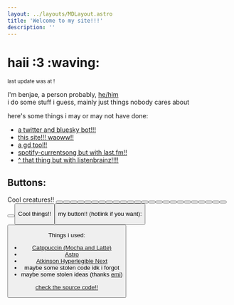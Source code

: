 ```yaml
---
layout: ../layouts/MDLayout.astro
title: 'Welcome to my site!!!'
description: ''
---
```


# haii :3 :waving:
<small>last update was at <Update />!</small>

I'm benjae, a person probably, [he/him](https://pronouns.cc/@benjae) \
i do some stuff i guess, mainly just things nobody cares about

here's some things i may or may not have done:

- [a twitter and bluesky bot!!!](https://github.com/benjiae/fangame-takes-bot)
- [this site!!! waoww!!](https://sillydomain.name)
- [a gd tool!!](https://github.com/benjiae/gd-icon-swapper)
- [spotify-currentsong but with last.fm!!](https://github.com/benjiae/lastfm-currentsong)
- [\^ that thing but with listenbrainz!!!!](https://codeberg.org/benjae/lb-currentsong)

## Buttons:

Cool creatures!!
<Button image="https://i.frizzbees.dev/lF4Cr7AY7xVk.png" href="https://frizzbees.dev" alt="frizzbees.dev"/>
<Button image="/assets/buttons/LunaBTN.png" href="https://lunakitpi.codeberg.page/" alt="lunakitpi"/>
<Button image="https://lunahd.neocities.org/assets/88x31/me.png" href="https://lunahd.neocities.org/" alt="miku"/>
<Button image="/assets/buttons/jadedesoto.png" href="https://jadedesoto.pages.gay" alt="Jade"/>
<Button image="/assets/buttons/sugar.gif" href="https://sugar.pages.gay/" alt="sugar's serene place"/>
<Button image="/assets/buttons/catwithaclarinet.png" href="https://blog.catwithaclari.net" alt="ChloeCat"/>
<Button image="https://synth.download/assets/buttons/sneexy_cat.png" href="https://synth.download/" alt="sneexy" />
<Button image="/assets/buttons/kate.png" href="https://gayest.gay/" alt="kate is gay catgirl" />
<Button image="https://sophari.org/img/sophari.gif" href="https://sophari.org" alt="Sophari.org" />
<Button image="https://maxy.top/static/maxybutton.png" href="https://maxy.top" alt="max is eepy" />
<Button image="https://mystie.dev/st/img/mystie_btn.png" href="https://mystie.dev/" alt="mystie" />
<Button image="https://guigui.aerocity.site/88x31/guigui.png" href="https://guigui.aerocity.site" alt="#Guigui" />
<Button image="/assets/buttons/latte.webp" href="https://lattemacchiato.dev/" alt="Latte" />
<Button image="https://sillyivy.nekoweb.org/button.gif" href="https://cosyivy.xyz/" alt="ivy" />
<Button image="https://ammienyami.com/images/buttons/custom/hatsusixty.gif" href="https://ammienyami.com" alt="Amy" />
<Button image="/assets/buttons/i1vy.png" href="https://i1vy.moe" alt="ivy" />
<Button image="https://girlthi.ng/~thermia/img/88x31/thermia.gif" href="https://girlthi.ng/~thermia/" alt="thermia's button" />
<Button image="/assets/buttons/0xPortal.gif" href="https://0xportal.dev" alt="0xPortal.dev" />
<Button image="https://trinkey.com/img/88x31.png" href="https://trinkey.com" alt="trinkey" />
<Button image="/assets/buttons/aquamarine.gif" href="https://aquamarine.gay" alt="Aqua's Aquarium" />
<Button image="/assets/buttons/microspinny.avif" href="https://microspinny.zip" alt='prototype oneshot right next to "Micro" in purple text with some dithering between the backgrounds of the two "sections" of the image' />
<Button image="https://jade-ish.nekoweb.org/88x31.gif" href="https://jade-ish.nekoweb.org" alt="Jade" />
<Button image="/assets/buttons/ielenia.png" href="https://ielenia.lgbt" alt="Luna Aria Ielenia" />
<Button image="https://potatoe.ca/images/88x31/potatoe.png" href="https://potatoe.ca" alt="A pixel art of a shiny room of a dragon's den, with a blue-haired black dragoness (Spike) waving hi, with the Potatoe logo at the top left" />
<Button image="https://enjarai.dev/assets/my-button.png" href="https://enjarai.dev" alt="enjarai.dev" />
<Button image="https://sapphicyearn.ing/images/88x31s/Lily88x31.png" href="https://sapphicyearn.ing" alt="Lily" />

Cool things!!
<Button image="/assets/buttons/akkowtf.png" href="https://akko.wtf" alt="Luna Nova" />

my button!! (hotlink if you want):
<Button image="/assets/buttons/benjae.png" href="https://sillydomain.name" alt="benjae!!!" title="benjae!!!" />

Things i used:
- [Catppuccin (Mocha and Latte)](https://github.com/catppuccin)
- [Astro](https://astro.build/)
- [Atkinson Hyperlegible Next](https://www.brailleinstitute.org/freefont)
- maybe some stolen code idk i forgot
- maybe some stolen ideas (thanks [emi](https://garnix.dev))

[check the source code!!](https://github.com/benjiae/page)
